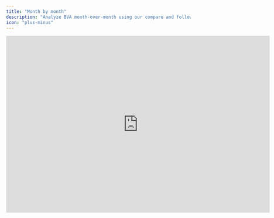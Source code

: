 ```yaml
---
title: "Month by month"
description: "Analyze BVA month-over-month using our compare and follow-up features."
icon: "plus-minus"
---
```


<iframe width="720" height="483" src="https://www.loom.com/embed/fdb9da2aeaa24bbba2bdc2c446ec84ae?sid=3c3afd99-ac9f-49de-8cf5-ef1bad263654" frameborder="0" webkitallowfullscreen mozallowfullscreen allowfullscreen />

## Overview

Comparing actual results with budgeted figures is a crucial component of the month-end closing process. Besides the traditional [three-column view](/documentation/features/variance-analysis/three-column-report), Francis also offers a detailed month-by-month comparison of actuals versus budgets. This feature specifically addresses ad-hoc queries related to variances, enabling users to use [transactions drill-down](/documentation/features/variance-analysis/transactions-drill-down) to better understand variances.

## Basics

### Updating last close

After completing the month-end closing process, update the *last close* setting to indicate your accounting system's most recently closed month. This tells Francis which months' actuals must be overlaid on your budget for comparison purposes.

<Tip>
  To compare actuals against the budget, set the *last close* to a date that is later than the Forecast Start. Essentially, your budget needs to start before the most recently closed month in your accounting system. Otherwise, there will be no budget to compare your actuals against.
</Tip>

### Follow-up on actuals

After updating the *last close*, you can overlay actuals onto your model by activating the *Follow-up* feature, accessible from the top bar in your *Model* view. You can switch between the follow-up view and the regular model view to compare your budget and actuals.

<Tip>
  Toggling the follow-up view will not initiate a re-computation of your rolling forecast with updated actuals. This view is temporary and only *overlays* actuals onto your model. You'll need to update the *forecast start* to forecast based on recent actuals. For more information, please refer to our documentation on date settings.
</Tip>

### Compare against budget

In addition to the follow-up view, Francis supports a *Compare* feature, which presents a month-over-month analysis showing the specific variances from your budget. By enabling *Compare*, you can view discrepancies within your model, enabling you to quickly identify and evaluate differences between actuals and budget.